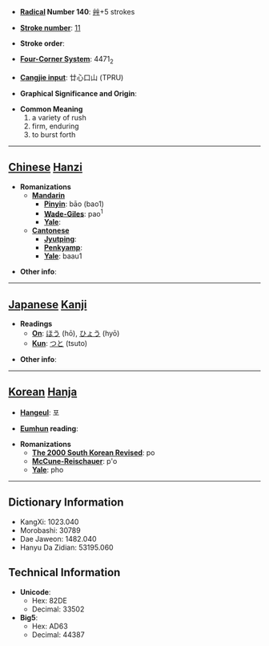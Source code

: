 * '''[[Wiktionary:Chinese radical index| Radical]] Number 140''': [[Wiktionary:Chinese radical index 艸|艸]]+5 strokes

* '''[[Wiktionary:Chinese total strokes index|Stroke number]]''': [[Wiktionary:Chinese total strokes index 11|11]]

* '''Stroke order''': 

* '''[[Wiktionary:Chinese four corner index|Four-Corner System]]''': 4471<sub>2</sub>

* '''[[Wiktionary:Chinese Cangjie index|Cangjie input]]''': 廿心口山 (TPRU)

* '''Graphical Significance and Origin''': 

* '''Common Meaning'''
*#a variety of rush
*# firm, enduring
*# to burst forth


----

== [[Chinese]] [[Hanzi]] ==

* '''Romanizations'''
** '''[[Mandarin]]'''
*** '''[[Pinyin]]''': bāo (bao1)
*** '''[[Wade-Giles]]''': pao<sup>1</sup>
*** '''[[Yale]]''': 
** '''[[Cantonese]]'''
*** '''[[Jyutping]]''':
*** '''[[Penkyamp]]''': 
*** '''[[Yale]]''': baau1

* '''Other info''': 

----

== [[Japanese]] [[Kanji]] ==

* '''Readings'''
** '''[[On]]''': [[ほう]] (hō), [[ひょう]] (hyō)
** '''[[Kun]]''': [[つと]] (tsuto)

* '''Other info''':  

----

== [[Korean]] [[Hanja]] ==

* '''[[Hangeul]]''': 포

* '''[[Eumhun]] reading''': 

* '''Romanizations'''
** '''[[The 2000 South Korean Revised Romanization|The 2000 South Korean Revised]]''': po
** '''[[McCune-Reischauer]]''': p'o
** '''[[Yale]]''': pho

----

== Dictionary Information ==

* KangXi: 1023.040
* Morobashi: 30789
* Dae Jaweon: 1482.040
* Hanyu Da Zidian: 53195.060

== Technical Information ==

* '''Unicode''':
** Hex: 82DE
** Decimal: 33502
* '''Big5''':
** Hex: AD63
** Decimal: 44387